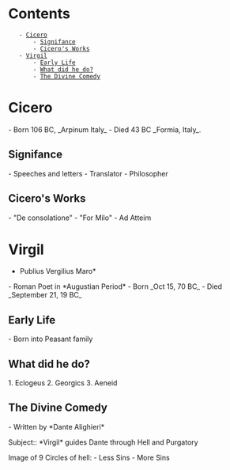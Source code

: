 = Contents =
    - [[#Cicero|Cicero]]
        - [[#Cicero#Signifance|Signifance]]
        - [[#Cicero#Cicero's Works|Cicero's Works]]
    - [[#Virgil|Virgil]]
        - [[#Virgil#Early Life|Early Life]]
        - [[#Virgil#What did he do?|What did he do?]]
        - [[#Virgil#The Divine Comedy|The Divine Comedy]]

= Cicero =
- Born 106 BC, _Arpinum Italy_
- Died 43 BC _Formia, Italy_.

== Signifance ==
- Speeches and letters
- Translator
- Philosopher

== Cicero's Works ==
- "De consolatione"
- "For Milo"
- Ad Atteim
= Virgil =
*Publius Vergilius Maro*

- Roman Poet in *Augustian Period*
- Born _Oct 15, 70 BC_
- Died _September 21, 19 BC_

== Early Life ==
- Born into Peasant family

== What did he do? ==
1. Eclogeus
2. Georgics
3. Aeneid

== The Divine Comedy ==
- Written by *Dante Alighieri*

Subject:: *Virgil* guides Dante through Hell and Purgatory

{{https://retrospectmagazinehca.files.wordpress.com/2020/01/illustration-to-the-divine-comedy-by-dante-alighieri-abyss-of-hell-1480-1490-found-in-the-collection-of-the-biblioteca-apostolica-vaticana-486777773-5c3a03c246e0fb00016261.jpg?w=768&h=536&crop=1}}

Image of 9 Circles of hell:
- Less Sins
- More Sins

